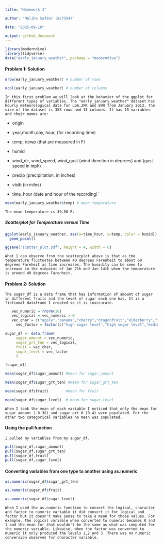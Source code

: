 ```yaml
---
title: "Homework 1"

author: "Maliha Safdar (ms7354)"

date: "2025-09-18"

output: github_document
---
```


```r
library(moderndive)
library(tidyverse)
data("early_january_weather", package = "moderndive")
```


#### **Problem 1: Solution**


```r
nrow(early_january_weather) # number of rows

ncol(early_january_weather) # number of columns
```

`In this first problem we will look at the behavior of the ggplot for different types of variables. The "early_january_weather" dataset has hourly meteorological data for LGA,JFK and EWR from January 2013. The size of the dataset is 358 rows and 15 columns. It has 15 variables and their names are:`

*   origin

*   year,month,day, hour, (for recording time)

*   temp, dewp (that are measured in F)

*   humid

*   wind_dir, wind_speed, wind_gust (wind direction in degrees) and (gust speed in mph)

*   precip (precipiitation, in inches)

*   visib (in miles)

*   time_hour (date and hour of the recording)`


```r
mean(early_january_weather$temp) # mean temperature
```

`The mean temperature is 39.58 F.`

##### Scatterplot for Temperature versus Time


```r
ggplot(early_january_weather, aes(x=time_hour, y=temp, color = humid)) +
  geom_point()

ggsave("scatter_plot.pdf", height = 4, width = 6)
```

`What I can observe from the scatterplot above is that as the temperature fluctuates between 40 degrees Farenheit to about 60 degrees Fareheit as time increases. The humidity can be seen to increase in the midpoint of Jan 7th and Jan 14th when the temperature is around 49 degrees Farenheit.`


#### **Problem 2: Solution**

`The sugar_df is a data frame that has information of amount of sugar in different fruits and the level of sugar each one has. It is a fictional dataframe I created so it is inaccurate.` 


```r

   vec_numeric = rnorm(10)
   vec_logical = vec_numeric > 0
   vec_char = c("apple","banana","cherry","dragonfruit","elderberry","fig","grapes","lychee","pineapple","mango")
     vec_factor = factor(c("high sugar level","high sugar level","medium sugar level","low sugar level","low sugar level","medium sugar level","medium sugar level","low sugar level","high sugar level","medium sugar level"))
```

```r
sugar_df <- data.frame(
     sugar_amount = vec_numeric,
     sugar_grt_ten = vec_logical,
     fruit = vec_char,
     sugar_level = vec_factor
     )
```


```r
(sugar_df)
```


```r
mean(sugar_df$sugar_amount) #mean for sugar_amount

mean(sugar_df$sugar_grt_ten) #mean for sugar_grt_ten

mean(sugar_df$fruit)        #mean for fruit

mean(sugar_df$sugar_level)  # mean for sugar_level
```

`When I took the mean of each variable I noticed that only the mean for sugar_amount (-0.38) and sugar_grt_0 (0.4) were populated. For the other two categorical variables no mean was populated.`

#### Using the pull function

`I pulled my variables from my sugar_df.`

```r
pull(sugar_df,sugar_amount)
pull(sugar_df,sugar_grt_ten)
pull(sugar_df,fruit)
pull(sugar_df,sugar_level)
```

#### Converting variables from one type to another using as.numeric
```r
as.numeric(sugar_df$sugar_grt_ten)
```
```r
as.numeric(sugar_df$fruit)
```
```r
as.numeric(sugar_df$sugar_level)
```

`When I used the as.numeric function to convert the logical, character and factor to numeric variable it did convert it for logical and factor but it doesn't make sense to take a mean for those values. For example, the logical variable when converted to numeric becomes 0 and 1 and the mean for that wouldn't be the same as what was computed for the numeric variable. Likewise, when the factor was converted to numeric it only produced the levels 1,2 and 3. There was no numeric conversion observed for character variable.`

